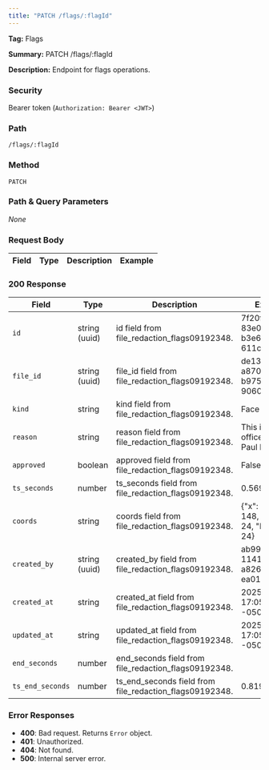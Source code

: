 ```yaml
---
title: "PATCH /flags/:flagId"
---
```


**Tag:** Flags

**Summary:** PATCH /flags/:flagId

**Description:** Endpoint for flags operations.

### Security
Bearer token (`Authorization: Bearer <JWT>`)

### Path
`/flags/:flagId`

### Method
`PATCH`

### Path & Query Parameters
_None_

### Request Body
| Field | Type | Description | Example |
|------|------|-------------|---------|

### 200 Response
| Field | Type | Description | Example |
|------|------|-------------|---------|
| `id` | string (uuid) | id field from file_redaction_flags09192348. | 7f20f464-83e0-460d-b3e6-611c379c4341 |
| `file_id` | string (uuid) | file_id field from file_redaction_flags09192348. | de13d372-a870-4eea-b975-9060d442f38c |
| `kind` | string | kind field from file_redaction_flags09192348. | Face |
| `reason` | string | reason field from file_redaction_flags09192348. | This is an officer's face - Paul Blart |
| `approved` | boolean | approved field from file_redaction_flags09192348. | False |
| `ts_seconds` | number | ts_seconds field from file_redaction_flags09192348. | 0.569133 |
| `coords` | string | coords field from file_redaction_flags09192348. | {"x": 286.5, "y": 148, "width": 24, "height": 24} |
| `created_by` | string (uuid) | created_by field from file_redaction_flags09192348. | ab99f432-1141-43bf-a826-ea015838179f |
| `created_at` | string | created_at field from file_redaction_flags09192348. | 2025-09-05 17:05:19.723 -0500 |
| `updated_at` | string | updated_at field from file_redaction_flags09192348. | 2025-09-05 17:05:19.723 -0500 |
| `end_seconds` | number | end_seconds field from file_redaction_flags09192348. |  |
| `ts_end_seconds` | number | ts_end_seconds field from file_redaction_flags09192348. | 0.819133 |

### Error Responses
- **400**: Bad request. Returns `Error` object.
- **401**: Unauthorized.
- **404**: Not found.
- **500**: Internal server error.

